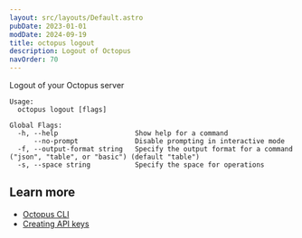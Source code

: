 ```yaml
---
layout: src/layouts/Default.astro
pubDate: 2023-01-01
modDate: 2024-09-19
title: octopus logout
description: Logout of Octopus
navOrder: 70
---
```


Logout of your Octopus server

```
Usage:
  octopus logout [flags]

Global Flags:
  -h, --help                   Show help for a command
      --no-prompt              Disable prompting in interactive mode
  -f, --output-format string   Specify the output format for a command ("json", "table", or "basic") (default "table")
  -s, --space string           Specify the space for operations

```

## Learn more

- [Octopus CLI](/docs/octopus-rest-api/cli)
- [Creating API keys](/docs/octopus-rest-api/how-to-create-an-api-key)